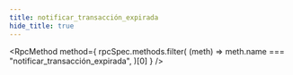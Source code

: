 ```yaml
---
title: notificar_transacción_expirada
hide_title: true
---
```



<RpcMethod
  method={
    rpcSpec.methods.filter(
      (meth) => meth.name === "notificar_transacción_expirada",
    )[0]
  }
/>

